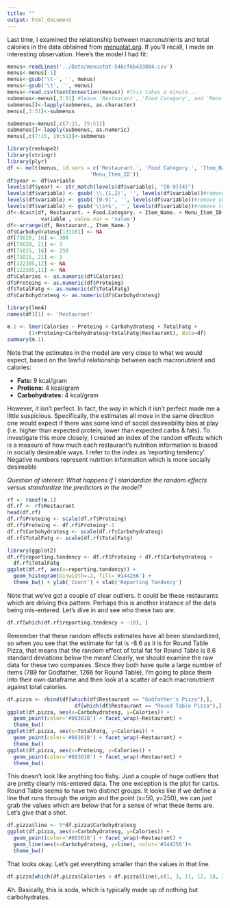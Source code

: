 ```yaml
---
title: ""
output: html_document
---
```


Last time, I examined the relationship between macronutrients and total calories in the data obtained from [menustat.org][ref1].  If you'll recall, I made an interesting observation.  Here's the model I had fit:


```r
menus<-readLines('../Data/menustat-546cf6b433804.csv')
menus<-menus[-1]
menus<-gsub('\t-', '', menus)
menus<-gsub('\t', '', menus)
menus<-read.csv(textConnection(menus)) #this takes a minute...
submenus<-menus[,3:51] #leave 'Restuarant', 'Food Category', and 'Menu Item ID' untouched.
submenus[]<-lapply(submenus, as.character)
menus[,3:51]<-submenus

submenus<-menus[,c(7:15, 19:51)]
submenus[]<-lapply(submenus, as.numeric)
menus[,c(7:15, 19:51)]<-submenus

library(reshape2)
library(stringr)
library(plyr)
df <- melt(menus, id.vars = c('Restaurant.', 'Food.Category.', 'Item_Name.', 
                           'Menu_Item_ID'))
df$year <- df$variable
levels(df$year) <- str_match(levels(df$variable), "[0-9]{4}")
levels(df$variable) <- gsub('\\.{1,2}', '', levels(df$variable))#remove dots
levels(df$variable) <- gsub('[0-9]', '', levels(df$variable))#remove year
levels(df$variable) <- gsub('\\s+$', '', levels(df$variable))#remove trailing space
df<-dcast(df, Restaurant. + Food.Category. + Item_Name. + Menu_Item_ID + year ~ 
           variable , value.var = 'value')
df<-arrange(df, Restaurant., Item_Name.)
df$Carbohydratesg[131161] <- NA
df[75620, 16] <- 300
df[75620, 21] <- 3
df[75815, 16] <- 250
df[75815, 21] <- 3
df[122305,12] <- NA
df[122305,11] <- NA
df$Calories <- as.numeric(df$Calories)
df$Proteing <- as.numeric(df$Proteing)
df$TotalFatg <- as.numeric(df$TotalFatg)
df$Carbohydratesg <- as.numeric(df$Carbohydratesg)

library(lme4)
names(df)[1] <- 'Restaurant'
```

```r
m.1 <- lmer(Calories ~ Proteing + Carbohydratesg + TotalFatg + 
       (1+Proteing+Carbohydratesg+TotalFatg|Restaurant), data=df)
summary(m.1)
```

Note that the estimates in the model are very close to what we would expect, based on the lawful relationship between each macronutrient and calories:

- **Fats:** 9 kcal/gram
- **Protiens:** 4 kcal/gram
- **Carbohydrates:** 4 kcal/gram

However, it isn't perfect.  In fact, the *way* in which it isn't perfect made me a little suspicious.  Specifically, the estimates all move in the same direction one would expect if there was some kind of social desireability bias at play (i.e. higher than expected protein, lower than expected carbs & fats).  To investigate this more closely, I created an index of the random effects which is a measure of how much each restaurant's nutrition information is biased in socially desireable ways.  I refer to the index as 'reporting tendency'.  Negative numbers represent nutrition information which is more socially desireable

*Question of interest:  What happens if I standardize the random effects versus standardize the predictors in the model?*

```r
rf <- ranef(m.1)
df.rf <- rf$Restaurant
head(df.rf)
df.rf$Proteing <- scale(df.rf$Proteing)
df.rf$Proteing <- df.rf$Proteing*-1
df.rf$Carbohydratesg <- scale(df.rf$Carbohydratesg)
df.rf$TotalFatg <- scale(df.rf$TotalFatg)

library(ggplot2)
df.rf$reporting.tendency <- df.rf$Proteing + df.rf$Carbohydratesg + 
  df.rf$TotalFatg
ggplot(df.rf, aes(x=reporting.tendency)) + 
  geom_histogram(binwidth=.2, fill='#144256') + 
  theme_bw() + ylab('Count') + xlab('Reporting Tendency')
```

Note that we've got a couple of clear outliers.  It could be these restaurants which are driving this pattern.  Perhaps this is another instance of the data being mis-entered.  Let's dive in and see who these two are.

```r
df.rf[which(df.rf$reporting.tendency < -10), ]
```

Remember that these random effects estimates have all been standardized, so when you see that the estimate for fat is -8.6 as it is for Round Table Pizza, that means that the random effect of total fat for Round Table is 8.6 standard deviations below the mean!  Clearly, we should examine the raw data for these two companies.  Since they both have quite a large number of items (789 for Godfather, 1266 for Round Table), I'm going to place them into their own dataframe and then look at a scatter of each macronutrient against total calories.

```r
df.pizza <- rbind(df[which(df$Restaurant == "Godfather's Pizza"),],
                      df[which(df$Restaurant == "Round Table Pizza"),])
ggplot(df.pizza, aes(x=Carbohydratesg, y=Calories)) +
  geom_point(color='#88301B') + facet_wrap(~Restaurant) + 
  theme_bw()
ggplot(df.pizza, aes(x=TotalFatg, y=Calories)) +
  geom_point(color='#88301B') + facet_wrap(~Restaurant) +
  theme_bw()
ggplot(df.pizza, aes(x=Proteing, y=Calories)) +
  geom_point(color='#88301B') + facet_wrap(~Restaurant) +
  theme_bw()
```

This doesn't look like anything too fishy.  Just a couple of huge outliers that are pretty clearly mis-entered data.  The one exception is the plot for carbs.  Round Table seems to have two distinct groups.  It looks like if we define a line that runs through the origin and the point (x=50, y=250), we can just grab the values which are below that for a sense of what these items are.  Let's give that a shot.

```r
df.pizza$line <- 5*df.pizza$Carbohydratesg
ggplot(df.pizza, aes(x=Carbohydratesg, y=Calories)) +
  geom_point(color='#88301B') + facet_wrap(~Restaurant) + 
  geom_line(aes(x=Carbohydratesg, y=line), color='#144256')+
  theme_bw()
```

That looks okay.  Let's get everything smaller than the values in that line.

```r
df.pizza[which(df.pizza$Calories < df.pizza$line),c(1, 3, 11, 12, 18, 21)]
```

Ah.  Basically, this is soda, which is typically made up of nothing but carbohydrates.  



[ref1]:  <http://api.ning.com/files/drL7ji10lw0df0UGzfzR3Wgna8ZmVV2JSf-ebXK3ggx1hTZlYsoH5*nmXIW9-QjqmRicEjoeROQZ4I*FS3FQKPxRpAZuKxwx/100_0218.JPG?width=737&height=552>
